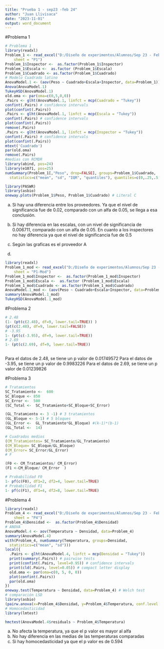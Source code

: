 ```yaml
---
title: "Prueba 1 - sep23 -feb 24"
author: "Juan Llivisaca"
date: "2023-11-01"
output: word_document
---
```

#Problema 1

```r
# Problema 1
library(readxl)
Problem_1 <- read_excel("D:/Diseño de experimentos/Alumnos/Sep 23 - Feb 24/DATOS - PRUEBA 1.xlsx", 
    sheet = "P1")
Problem_1$Inspector <-  as.factor(Problem_1$Inspector)
Problem_1$Escala <-  as.factor (Problem_1$Escala)
Problem_1$Cuadrado <- as.factor(Problem_1$Cuadrado)
# Modelo Cuadrado latino
AnovaModel.1 <- (aov(Peso ~ Cuadrado+Escala+Inspector, data=Problem_1))
Anova(AnovaModel.1)
TukeyHSD(AnovaModel.1)
old.oma <- par(oma=c(0,5,0,0))
.Pairs <- glht(AnovaModel.1, linfct = mcp(Cuadrado = "Tukey"))
confint(.Pairs) # confidence intervals
plot(confint(.Pairs))
.Pairs <- glht(AnovaModel.1, linfct = mcp(Escala = "Tukey"))
confint(.Pairs) # confidence intervals
plot(confint(.Pairs))
remove(.Pairs)
.Pairs <- glht(AnovaModel.1, linfct = mcp(Inspector = "Tukey"))
confint(.Pairs) # confidence intervals
plot(confint(.Pairs))
mtext('Cuadrado')
par(old.oma)
remove(.Pairs)
#medias con RCMDR
library(abind, pos=24)
library(e1071, pos=25)
numSummary(Problem_1[,"Peso", drop=FALSE], groups=Problem_1$Cuadrado, 
  statistics=c("mean", "sd", "IQR", "quantiles"), quantiles=c(0,.25,.5,.75,1))

library(PASWR)
library(asbio)
oneway.plots(Problem_1$Peso, Problem_1$Cuadrado) # Literal C

```

a) Si hay una diferencia entre los proveedores. Ya que el nivel de significancia fue de 0.02, comparado con un alfa de 0.05, se llega a esa conclusión.

b) Si hay diferencia en las escalas, con un nivel de significancia de 0.006711, comparado con un alfa de 0.05. En cuanto a los inspectores no hay diferencia ya que el nivel de significancia fue de 0.5

c) Según las graficas es el proveedor A

d) 
```r
library(readxl)
Problem_1_mod <- read_excel("D:/Diseño de experimentos/Alumnos/Sep 23 - Feb 24/DATOS - PRUEBA 1.xlsx", 
    sheet = "P1-Mod")
Problem_1_mod$Inspector <-  as.factor(Problem_1_mod$Inspector)
Problem_1_mod$Escala <-  as.factor (Problem_1_mod$Escala)
Problem_1_mod$Cuadrado <- as.factor(Problem_1_mod$Cuadrado)
AnovaModel.1_mod <- (aov(Peso ~ Cuadrado+Escala+Inspector, data=Problem_1_mod))
summary(AnovaModel.1_mod)
TukeyHSD(AnovaModel.1_mod)


```
#Problema 2

```r
# 2.48
(1- (pt(c(2.48), df=9, lower.tail=TRUE)) )
(pt(c(2.48), df=9, lower.tail=FALSE)) 
# -3.95
1- (pt(c(-3.95), df=9, lower.tail=TRUE)) 
# 2.69
1- (pt(c(2.69), df=9, lower.tail=TRUE)) 
 

```
Para el datos de 2.48, se tiene un p valor de 0.01749572
Para el datos de -3.95, se tiene un p valor de 0.9983226
Para el datos de 2.69, se tiene un p valor de 0.01239826

#Problema 3

```r
# Tratamientos 
SC_Tratamiento <-  600
SC_Bloque <- 850
SC_Error <-  500
(SC_Total <-  SC_Tratamiento+SC_Bloque+SC_Error)

(GL_Tratamiento <- 3 -1) # 3 tratamientos
(GL_Bloque <- 5-1) # 5 bloques 
(GL_Error <-  GL_Tratamiento*GL_Bloque) #(k-1)*(b-1)
(GL_Total <-  14)

# Cuadrados medios
(CM_Tratamientos= SC_Tratamiento/GL_Tratamiento)
(CM_Bloque= SC_Bloque/GL_Bloque)
(CM_Error= SC_Error/GL_Error)
# F

(F0 <- CM_Tratamientos/ CM_Error)
(F1 <-CM_Bloque/ CM_Error  )

# Probabilidad F0
1- pf(c(F0), df1=2, df2=4, lower.tail=TRUE)
# Probabilidad F1
1- pf(c(F1), df1=4, df2=8, lower.tail=TRUE)

```
#Problema 4

```r
library(readxl)
Problem_4 <- read_excel("D:/Diseño de experimentos/Alumnos/Sep 23 - Feb 24/DATOS - PRUEBA 1.xlsx", 
    sheet = "P4")
Problem_4$Densidad <-  as.factor(Problem_4$Densidad)
# ANOVA
AnovaModel.4 <- aov(Temperatura ~ Densidad, data=Problem_4)
summary(AnovaModel.4)
with(Problem_4, numSummary(Temperatura, groups=Densidad, 
  statistics=c("mean", "sd")))
local({
  .Pairs <- glht(AnovaModel.4, linfct = mcp(Densidad = "Tukey"))
  print(summary(.Pairs)) # pairwise tests
  print(confint(.Pairs, level=0.95)) # confidence intervals
  print(cld(.Pairs, level=0.05)) # compact letter display
  old.oma <- par(oma=c(0, 5, 0, 0))
  plot(confint(.Pairs))
  par(old.oma)
})
oneway.test(Temperatura ~ Densidad, data=Problem_4) # Welch test
# comparación LSD
library(asbio)
(pairw.anova(x=Problem_4$Densidad, y=Problem_4$Temperatura, conf.level = 0.95, method="lsd")) # COmparación LSD
# Homocedasticidad
library(lmtest)

hmctest(AnovaModel.4$residuals ~ Problem_4$Temperatura)


```
a) No afecta la temperatura, ya que el p valor es mayor al alfa
b) No hay diferencia en las medias de las temperaturas comparadas
c) Si hay homocedasticidad ya que el p valor es de 0.594
